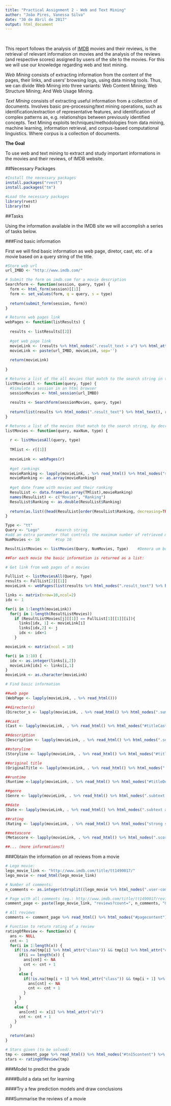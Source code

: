 ```yaml
---
title: "Practical Assignment 2 - Web and Text Mining"
author: "João Pires, Vanessa Silva"
date: "30 de Abril de 2017"
output: html_document
---
```

<br /> 

This report follows the analysis of [IMDB](http://www.imdb.com) movies and their reviews, is the retrieval of relevant information on movies and the analysis of the reviews (and respective scores) assigned by users of the site to the movies.
For this we will use our knowledge regarding web and text mining.

*Web Mining* consists of extracting information from the content of the pages, their links, and users' browsing logs, using data mining tools. 
Thus, we can divide Web Mining into three variants: Web Content Mining; Web Structure Mining; And Web Usage Mining.

*Text Mining* consists of extracting useful information from a collection of documents.
Involves basic pre-processing/text mining operations, such as identification/extraction of representative features, and identification of complex patterns as, e.g. relationships between previously identified concepts.
Text Mining exploits techniques/methodologies from data mining, machine learning, information retrieval, and corpus-based computational linguistics. Where corpus is a collection of documents.


**The Goal**

To use web and text mining to extract and study important informations in the movies and their reviews, of IMDB website.


##Necessary Packages

```r
#Install the necessary packages
install.packages("rvest")
install.packages("tm")
```


```r
#Load the necessary packages
library(rvest)
library(tm)
```


##Tasks

Using the information available in the IMDB site we will accomplish a series of tasks below.


###Find basic information

First we will find basic information as web page, diretor, cast, etc. of a movie based on a query string of the title.

```r
#Store web url
url_IMBD <- "http://www.imdb.com/"

# Submit the form on imdb.com for a movie description
Searchform <- function(session, query, type) {
  form <- html_form(session)[[1]]
  form <- set_values(form, q = query, s = type)
 
  return(submit_form(session, form))
}

# Returns web pages link
webPages <- function(listResults) {
  
  results <- listResults[[2]]
  
  #get web page link
  movieLink <- (results %>% html_nodes(".result_text > a") %>% html_attr("href"))
  movieLink <- paste(url_IMBD, movieLink, sep='')
  
  return(movieLink)
  
}

# Returns a list of the all movies that match to the search string in the site
listMoviesAll <- function(query, type) {
  #Simulate a session in an html browser
  sessionMovies <- html_session(url_IMBD)
  
  results <- Searchform(sessionMovies, query, type)
  
  return(list(results %>% html_nodes(".result_text") %>% html_text(), results))
}

# Returns a list of the movies that match to the search string, by decreasing order of confidence
listMovies <- function(query, maxNum, type) {
  
  r <- listMoviesAll(query, type)
  
  TMlist <- r[[1]]
  
  movieLink <- webPages(r)
  
  #get rankings
  movieRanking <- lapply(movieLink, . %>% read_html() %>% html_nodes("strong span") %>% html_text())
  movieRanking <- as.array(movieRanking)
  
  #get date frame with movies and their ranking
  ResulList <- data.frame(as.array(TMlist),movieRanking)
  names(ResulList) <- c("Movies", "Ranking")
  ResulList$Ranking <- as.double(ResulList$Ranking)
  
  return(as.list((head(ResulList[order(ResulList$Ranking, decreasing=TRUE), ], maxNum))$Movies))
}

Type <- "tt"
Query <- "Lego"       #search string
#add an extra parameter that controls the maximum number of retrieved movies
NumMovies <- 10       #top 10

ResultListMovies <- listMovies(Query, NumMovies, Type)    #Demora um bom bocado a executar

##For each movie the basic information is returned as a list: 

# Get link from web pages of n movies

FullList <- listMoviesAll(Query, Type)
results <- FullList[2][[1]]
movieLink <- webPages(list(results %>% html_nodes(".result_text") %>% html_text(), results))

links <- matrix(nrow=10,ncol=2)
idx <- 1

for(i in 1:length(movieLink))
  for(j in 1:length(ResultListMovies))
    if (ResultListMovies[j][[1]] == FullList[1][[1]][i]){
      links[idx, 1] <- movieLink[i]
      links[idx,2] <- j
      idx <- idx+1
    }

movieLink <- matrix(ncol = 10)

for(i in 1:10) {
  idx <- as.integer(links[i,2])
  movieLink[idx] <- links[i,1]
}
movieLink <- as.character(movieLink)

# Find basic information

##web page
(WebPage <- lapply(movieLink, . %>% read_html()))

##director(s)
(Director_s <- lapply(movieLink, . %>% read_html() %>% html_nodes(".summary_text+ .credit_summary_item .itemprop") %>% html_text()))

##cast
(Cast <- lapply(movieLink, . %>% read_html() %>% html_nodes("#titleCast .itemprop span") %>% html_text())) ##See full cast Â»????

##description
(Description <- lapply(movieLink, . %>% read_html() %>% html_nodes(".summary_text") %>% html_text()))

##storyline
(Storyline <- lapply(movieLink, . %>% read_html() %>% html_nodes("#titleStoryLine p") %>% html_text()))

##original title
(OriginalTitle <- lapply(movieLink, . %>% read_html() %>% html_nodes(".originalTitle") %>% html_text()))

##runtime
(Runtime <-lapply(movieLink, . %>% read_html() %>% html_nodes("#titleDetails time") %>% html_text()))

##genre
(Genre <- lapply(movieLink, . %>% read_html() %>% html_nodes(".subtext .itemprop") %>% html_text()))

##date
(Date <- lapply(movieLink, . %>% read_html() %>% html_nodes(".subtext a~ .ghost+ a") %>% html_text()))

##rating
(Rating <- lapply(movieLink, . %>% read_html() %>% html_nodes("strong span") %>% html_text()))

##metascore
(Metascore <- lapply(movieLink, . %>% read_html() %>% html_nodes(".score_favorable span") %>% html_text()))

##... (more informations?)
```


###Obtain the information on all reviews from a movie

```r
# Lego movie:
lego_movie_link <- "http://www.imdb.com/title/tt1490017/"
lego_movie <- read_html(lego_movie_link)

# Number of comments:
n_comments <- as.integer(strsplit((lego_movie %>% html_nodes(".user-comments a"))[4] %>% html_text(), " ")[[1]][3])

# Page with all comments (eg.: http://www.imdb.com/title/tt1490017/reviews?count=480&start=0):
comment_page <- paste(lego_movie_link, "reviews?count=", n_comments, "&start=0", sep = "")

# All reviews
comments <- comment_page %>% read_html() %>% html_nodes("#pagecontent") %>% html_nodes("div+ p") %>% html_text()

# Function to return rating of a review
ratingOfReview <- function(x) {
  ans <- NULL
  cnt <- 1
  for(i in 1:length(x)) {
    if(!is.na(tmp[i] %>% html_attr("class")) && tmp[i] %>% html_attr("class") == "avatar") {
      if(i == length(x)) {
        ans[cnt] <- NA
        cnt <- cnt + 1
      }
      else {
        if(!is.na(tmp[i + 1] %>% html_attr("class")) && tmp[i + 1] %>% html_attr("class") == "avatar") {
          ans[cnt] <- NA
          cnt <- cnt + 1
        }
      }
    }
    else {
      ans[cnt] <- x[i] %>% html_attr("alt")
      cnt <- cnt + 1
    }
  }
  
  return(ans)
}

# Stars given (to be solved):
tmp <- comment_page %>% read_html() %>% html_nodes("#tn15content") %>% html_nodes("div img")
stars <- ratingOfReview(tmp)
```


###Model to predict the grade

####Build a data set for learning

####Try a few prediction models and draw conclusions

###Summarise the reviews of a movie